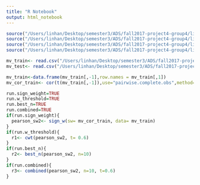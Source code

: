 ```yaml
---
title: "R Notebook"
output: html_notebook
---
```


```r
source("/Users/linhan/Desktop/semester3/ADS/fall2017-project4-group4/lib/sign_weight.R")
source("/Users/linhan/Desktop/semester3/ADS/fall2017-project4-group4/lib/w_threshold.R")
source("/Users/linhan/Desktop/semester3/ADS/fall2017-project4-group4/lib/best_n.R")
source("/Users/linhan/Desktop/semester3/ADS/fall2017-project4-group4/lib/combined.R")
```

```r
mv_train<- read.csv("/Users/linhan/Desktop/semester3/ADS/fall2017-project4-group4/data/train2.csv",header = T, stringsAsFactors = F)
mv_test<- read.csv("/Users/linhan/Desktop/semester3/ADS/fall2017-project4-group4/data/test2.csv",header = T, stringsAsFactors = F)
```

```r
mv_train<-data.frame(mv_train[,-1],row.names = mv_train[,1])
mv_cor_train<- cor(t(mv_train[,-1]),use="pairwise.complete.obs",method="pearson")
```

```r
run.sign_weight=TRUE
run.w_threshold=TRUE 
run.best_n=TRUE
run.combined=TRUE
if(run.sign_weight){
  pearson_sw2<- sign_w(sw= mv_cor_train, data= mv_train)
}
if(run.w_threshold){
  r1<- cwt(pearson_sw2, t= 0.6)
}
if(run.best_n){
  r2<- best_n(pearson_sw2, n=10)
}
if(run.combined){
  r3<- combined(pearson_sw2, n=10, t=0.6)
}
```